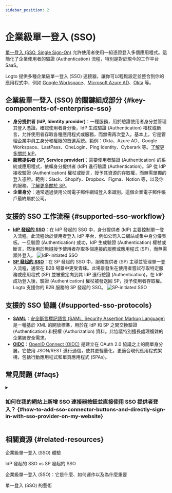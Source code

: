 ```yaml
---
sidebar_position: 2
---
```


# 企業級單一登入 (SSO)

[單一登入 (SSO, Single Sign-On)](https://auth.wiki/single-sign-on) 允許使用者使用一組憑證登入多個應用程式。這簡化了企業使用者的驗證 (Authentication) 流程，特別是對於現今的工作平台 SaaS。

Logto 提供多種企業級單一登入 (SSO) 連接器，讓你可以輕鬆設定並整合到你的應用程式中，例如 [Google Workspace](/integrations/google-workspace)、[Microsoft Azure AD](/integrations/entra-id-saml)、[Okta](/integrations/okta) 等。

## 企業級單一登入 (SSO) 的關鍵組成部分 \{#key-components-of-enterprise-sso}

- **身分提供者 (IdP, Identity provider)**：一種服務，用於驗證使用者身分並管理其登入憑證。確認使用者身分後，IdP 生成驗證 (Authentication) 權杖或斷言，允許使用者存取各種應用程式或服務，而無需再次登入。基本上，它是管理企業中員工身分和權限的首選系統。範例：Okta、Azure AD、Google Workspace、LastPass、OneLogin、Ping Identity、Cyberark 等。[了解更多關於 IdP](https://auth.wiki/identity-provider)。
- **服務提供者 (SP, Service provider)**：需要使用者驗證 (Authentication) 的系統或應用程式，依賴身分提供者 (IdP) 進行驗證 (Authentication)。SP 從 IdP 接收驗證 (Authentication) 權杖或斷言，授予其資源的存取權，而無需單獨的登入憑證。範例：Slack、Shopify、Dropbox、Figma、Notion 等，以及你的服務。[了解更多關於 SP](https://auth.wiki/service-provider)。
- **企業身分**：通常透過使用公司電子郵件網域登入來識別。這個企業電子郵件帳戶最終屬於公司。

## 支援的 SSO 工作流程 \{#supported-sso-workflow}

- [**IdP 發起的 SSO**](/end-user-flows/enterprise-sso/idp-initiated-sso)：在 IdP 發起的 SSO 中，身分提供者 (IdP) 主要控制單一登入流程。此流程始於使用者登入 IdP 平台，例如公司入口網站或集中身分儀表板。一旦驗證 (Authentication) 成功，IdP 生成驗證 (Authentication) 權杖或斷言，然後用於無縫授予使用者存取多個連接的服務或應用程式 (SP)，而無需額外登入。
  <img src="/img/assets/idp-initiated-sso.png" alt="IdP-initiated SSO" />
- [**SP 發起的 SSO**](/end-user-flows/enterprise-sso/sp-initiated-sso)：在 SP 發起的 SSO 中，服務提供者 (SP) 主導並管理單一登入流程，通常在 B2B 場景中更受青睞。此場景發生在使用者嘗試存取特定服務或應用程式 (SP) 並被重定向到其 IdP 進行驗證 (Authentication)。在 IdP 成功登入後，驗證 (Authentication) 權杖被發送回 SP，授予使用者存取權。Logto 支援你的 B2B 服務的 SP 發起的 SSO。
  <img src="/img/assets/sp-initiated-sso.png" alt="SP-initiated SSO" />

## 支援的 SSO 協議 \{#supported-sso-protocols}

- [**SAML**](/integrations/saml-sso)：[安全斷言標記語言 (SAML, Security Assertion Markup Language)](https://auth.wiki/saml) 是一種基於 XML 的開放標準，用於在 IdP 和 SP 之間交換驗證 (Authentication) 和授權 (Authorization) 資料。此協議特別擅長處理複雜的企業級安全需求。
- [**OIDC**](/integrations/oidc-sso)：[OpenID Connect (OIDC)](https://auth.wiki/openid-connect) 是建立在 OAuth 2.0 協議之上的簡單身分層。它使用 JSON/REST 進行通信，使其更輕量化，更適合現代應用程式架構，包括行動應用程式和單頁應用程式 (SPAs)。

## 常見問題 \{#faqs}

<details>
  <summary>

### 如何在我的網站上新增 SSO 連接器按鈕並直接使用 SSO 提供者登入？ \{#how-to-add-sso-connector-buttons-and-directly-sign-in-with-sso-provider-on-my-website}

</summary>

Logto 允許你在網站上新增社交登入按鈕，並直接啟動 SSO 登入流程，而不顯示預設的登入表單。請參閱我們的 [直接登入](/end-user-flows/authentication-parameters/direct-sign-in/) 指南以獲取詳細說明。

</details>

## 相關資源 \{#related-resources}

<Url href="https://www.youtube.com/watch?v=-mD8Sfab7sI&t=12s"> 企業級單一登入 (SSO) 體驗</Url>

<Url href="https://blog.logto.io/idp-vs-sp-initiated-sso">IdP 發起的 SSO vs SP 發起的 SSO</Url>

<Url href="https://blog.logto.io/enterprise-sso">
  企業級單一登入 (SSO)：它是什麼、如何運作以及為什麼重要
</Url>

<Url href="https://blog.logto.io/single-sign-on">單一登入 (SSO) 的藝術</Url>
